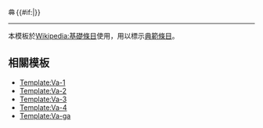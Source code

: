 [[File:Cscr-featured.png|16px|典範條目]]{{#if:{{{1|}}}|{{va|{{{1}}}}}}}<noinclude>
----
本模板於[[Wikipedia:基礎條目]]使用，用以標示[[Wikipedia:典範條目|典範條目]]。
==相關模板==
*[[Template:Va-1]]
*[[Template:Va-2]]
*[[Template:Va-3]]
*[[Template:Va-4]]
*[[Template:Va-ga]]
</noinclude>
